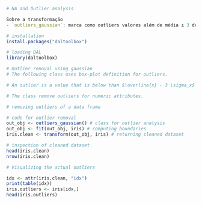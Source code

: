```r
# NA and Outlier analysis

Sobre a transformação
- `outliers_gaussian`: marca como outliers valores além de média ± 3 desvios padrão, assumindo distribuição aproximadamente normal.

# installation 
install.packages("daltoolbox")

# loading DAL
library(daltoolbox) 
```

```r
# Outlier removal using gaussian
# The following class uses box-plot definition for outliers.

# An outlier is a value that is below than $\overline{x} - 3 \sigma_x$ or higher than $\overline{x} + 3 \sigma_x}$.

# The class remove outliers for numeric attributes. 

# removing outliers of a data frame

# code for outlier removal
out_obj <- outliers_gaussian() # class for outlier analysis
out_obj <- fit(out_obj, iris) # computing boundaries
iris.clean <- transform(out_obj, iris) # returning cleaned dataset

# inspection of cleaned dataset
head(iris.clean)
nrow(iris.clean)
```

```r
# Visualizing the actual outliers

idx <- attr(iris.clean, "idx")
print(table(idx))
iris.outliers <- iris[idx,]
head(iris.outliers)
```

